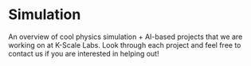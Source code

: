 # Simulation

An overview of cool physics simulation + AI-based projects that we are working on at K-Scale Labs. Look through each project and feel free to contact us if you are interested in helping out!

